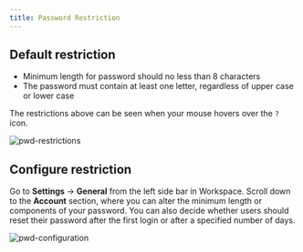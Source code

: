 ```yaml
---
title: Password Restriction
---
```


## Default restriction

- Minimum length for password should no less than 8 characters
- The password must contain at least one letter, regardless of upper case or lower case

The restrictions above can be seen when your mouse hovers over the `?` icon.

![pwd-restrictions](/content/docs/administration/password/pwd-restrictions.webp)

## Configure restriction

Go to **Settings** -> **General** from the left side bar in Workspace. Scroll down to the **Account** section, where you can alter the minimum length or components of your password. You can also decide whether users should reset their password after the first login or after a specified number of days.

![pwd-configuration](/content/docs/administration/password/pwd-configuration.webp)
